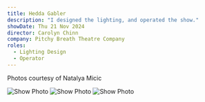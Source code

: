 ```yaml
---
title: Hedda Gabler
description: "I designed the lighting, and operated the show."
showDate: Thu 21 Nov 2024
director: Carolyn Chinn
company: Pitchy Breath Theatre Company
roles:
  - Lighting Design
  - Operator
---
```


Photos courtesy of Natalya Micic

![Show Photo](https://utfs.io/f/Wo6cyG0CbvHKjC0EaMwnbsUkJ2OXiLpGxDW7q3zdoy1re0ha)
![Show Photo](https://utfs.io/f/Wo6cyG0CbvHKLo0qYgOW0EjsSzMBfNgwKeycYAPHiC7F59bX)
![Show Photo](https://utfs.io/f/Wo6cyG0CbvHKU9lvmnEhF1nTIeXzdDGmVZqQ6frPOiAx8u9g)
